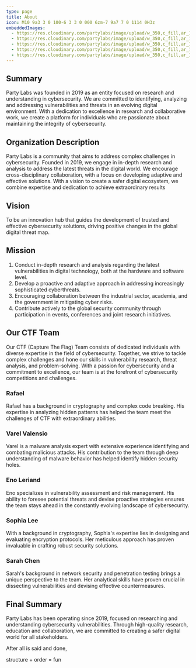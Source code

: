```yaml
---
type: page
title: About
icon: M10 9a3 3 0 100-6 3 3 0 000 6zm-7 9a7 7 0 1114 0H3z
embeddedImages:
  - https://res.cloudinary.com/partylabs/image/upload/w_350,c_fill,ar_1:1,g_auto,r_max,bo_5px_solid_red,b_rgb:262c35/v1692073646/rafael.webp
  - https://res.cloudinary.com/partylabs/image/upload/w_350,c_fill,ar_1:1,g_auto,r_max,bo_5px_solid_red,b_rgb:262c35/v1692073636/varel.jpg
  - https://res.cloudinary.com/partylabs/image/upload/w_350,c_fill,ar_1:1,g_auto,r_max,bo_5px_solid_red,b_rgb:262c35/v1692073624/eno.webp
  - https://res.cloudinary.com/partylabs/image/upload/w_350,c_fill,ar_1:1,g_auto,r_max,bo_5px_solid_red,b_rgb:262c35/v1692073608/shopia.jpg
  - https://res.cloudinary.com/partylabs/image/upload/w_350,c_fill,ar_1:1,g_auto,r_max,bo_5px_solid_red,b_rgb:262c35/v1692073527/sarah.jpg
---
```


## Summary
Party Labs was founded in 2019 as an entity focused on research and understanding in cybersecurity. We are committed to identifying, analyzing and addressing vulnerabilities and threats in an evolving digital environment. With a dedication to excellence in research and collaborative work, we create a platform for individuals who are passionate about maintaining the integrity of cybersecurity.

## Organization Description
Party Labs is a community that aims to address complex challenges in cybersecurity. Founded in 2019, we engage in in-depth research and analysis to address the latest threats in the digital world. We encourage cross-disciplinary collaboration, with a focus on developing adaptive and effective solutions. With a vision to create a safer digital ecosystem, we combine expertise and dedication to achieve extraordinary results

## Vision
To be an innovation hub that guides the development of trusted and effective cybersecurity solutions, driving positive changes in the global digital threat map.

## Mission
1. Conduct in-depth research and analysis regarding the latest vulnerabilities in digital technology, both at the hardware and software level.
2. Develop a proactive and adaptive approach in addressing increasingly sophisticated cyberthreats.
3. Encouraging collaboration between the industrial sector, academia, and the government in mitigating cyber risks.
4. Contribute actively to the global security community through participation in events, conferences and joint research initiatives.

## Our CTF Team
Our CTF (Capture The Flag) Team consists of dedicated individuals with diverse expertise in the field of cybersecurity. Together, we strive to tackle complex challenges and hone our skills in vulnerability research, threat analysis, and problem-solving. With a passion for cybersecurity and a commitment to excellence, our team is at the forefront of cybersecurity competitions and challenges.

### Rafael

<GatsbyImage image={props.embedded.image1} alt="Rafael" />
Rafael has a background in cryptography and complex code breaking. His expertise in analyzing hidden patterns has helped the team meet the challenges of CTF with extraordinary abilities.

### Varel Valensio
<GatsbyImage image={props.embedded.image2} alt="Varel" />
Varel is a malware analysis expert with extensive experience identifying and combating malicious attacks. His contribution to the team through deep understanding of malware behavior has helped identify hidden security holes.

### Eno Leriand
<GatsbyImage image={props.embedded.image3} alt="Eno" />
Eno specializes in vulnerability assessment and risk management. His ability to foresee potential threats and devise proactive strategies ensures the team stays ahead in the constantly evolving landscape of cybersecurity.

### Sophia Lee
<GatsbyImage image={props.embedded.image4} alt="Sophia" />
With a background in cryptography, Sophia's expertise lies in designing and evaluating encryption protocols. Her meticulous approach has proven invaluable in crafting robust security solutions.

### Sarah Chen
<GatsbyImage image={props.embedded.image5} alt="Sarah" />
Sarah's background in network security and penetration testing brings a unique perspective to the team. Her analytical skills have proven crucial in dissecting vulnerabilities and devising effective countermeasures.

## Final Summary
Party Labs has been operating since 2019, focused on researching and understanding cybersecurity vulnerabilities. Through high-quality research, education and collaboration, we are committed to creating a safer digital world for all stakeholders.


<span>After all is said and done, </span>

<span className="text-primary">structure</span>
<span> + </span>
<span className="text-secondary">order</span>
<span> = </span>
<span className="text-tertiary"> fun</span>

